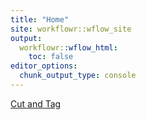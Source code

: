 ```yaml
---
title: "Home"
site: workflowr::wflow_site
output:
  workflowr::wflow_html:
    toc: false
editor_options:
  chunk_output_type: console
---
```


[Cut and Tag](https://infurnoheat.github.io/WardLab/docs/multiQC_cut_tag.html)
